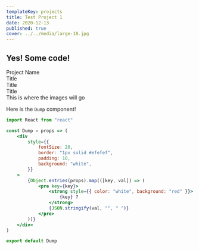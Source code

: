 ---
templateKey: projects
title: Test Project 1
date: 2020-12-13
published: true
cover: ../../media/large-18.jpg
---

## Yes! Some code!

<div className=" lg:grid grid-cols-2 gap-4">
    <div className="lg:w-1/3 bg-black bg-opacity-25 p-8 rounded-lg">
        <div>Project Name</div>
        <div>Title</div>
        <div>Title</div>
        <div>Title</div>
    </div>
    <div className="lg:w-2/3 p-8">This is where the images will go</div>
</div>

Here is the `Dump` component!

```jsx
import React from "react"

const Dump = props => (
    <div
        style={{
            fontSize: 20,
            border: "1px solid #efefef",
            padding: 10,
            background: "white",
        }}
    >
        {Object.entries(props).map(([key, val]) => (
            <pre key={key}>
                <strong style={{ color: "white", background: "red" }}>
                    {key} ?
                </strong>
                {JSON.stringify(val, "", " ")}
            </pre>
        ))}
    </div>
)

export default Dump
```

